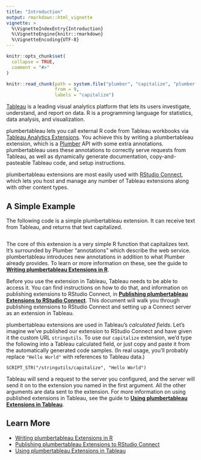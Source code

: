 ```yaml
---
title: "Introduction"
output: rmarkdown::html_vignette
vignette: >
  %\VignetteIndexEntry{Introduction}
  %\VignetteEngine{knitr::rmarkdown}
  %\VignetteEncoding{UTF-8}
---
```


```r
knitr::opts_chunk$set(
  collapse = TRUE,
  comment = "#>"
)

knitr::read_chunk(path = system.file("plumber", "capitalize", "plumber.R", package = "plumbertableau"),
                  from = 9,
                  labels = "capitalize")
```

[Tableau](https://www.tableau.com) is a leading visual analytics platform that lets its users investigate, understand, and report on data. R is a programming language for statistics, data analysis, and visualization.

plumbertableau lets you call external R code from Tableau workbooks via [Tableau Analytics Extensions](https://tableau.github.io/analytics-extensions-api/). You achieve this by writing a plumbertableau extension, which is a [Plumber](https://www.rplumber.io/) API with some extra annotations. plumbertableau uses these annotations to correctly serve requests from Tableau, as well as dynamically generate documentation, copy-and-pasteable Tableau code, and setup instructions.

plumbertableau extensions are most easily used with [RStudio Connect](https://www.rstudio.com/products/connect/), which lets you host and manage any number of Tableau extensions along with other content types.

## A Simple Example

The following code is a simple plumbertableau extension. It can receive text from Tableau, and returns that text capitalized.

```r
```

The core of this extension is a very simple R function that capitalizes text. It's surrounded by Plumber "annotations" which describe the web service. plumbertableau introduces new annotations in addition to what Plumber already provides. To learn or more information on these, see the guide to **[Writing plumbertableau Extensions in R](r-developer-guide.html)**.

Before you use the extension in Tableau, Tableau needs to be able to access it. You can find instructions on how to do that, and information on publishing extensions to RStudio Connect, in **[Publishing plumbertableau Extensions to RStudio Connect](publishing-extensions.html)**. This document will walk you through publishing extensions to RStudio Connect and setting up a Connect server as an extension in Tableau.

plumbertableau extensions are used in Tableau's *calculated fields*. Let's imagine we've published our extension to RStudio Connect and have given it the custom URL `stringutils`. To use our `capitalize` extension, we'd type the following into a Tableau calculated field, or just copy and paste it from the automatically generated code samples. (In real usage, you'll probably replace `"Hello World"` with references to Tableau data.)

```
SCRIPT_STR("/stringutils/capitalize", "Hello World")
```

Tableau will send a request to the server you configured, and the server will send it on to the extension you named in the first argument. All the other arguments are data sent to the extension. For more information on using published extensions in Tableau, see the guide to **[Using plumbertableau Extensions in Tableau](tableau-developer-guide.html)**.

## Learn More

- [Writing plumbertableau Extensions in R](r-developer-guide.html)
- [Publishing plumbertableau Extensions to RStudio Connect](tableau-configutation.html)
- [Using plumbertableau Extensions in Tableau](tableau-developer-guide.html)
